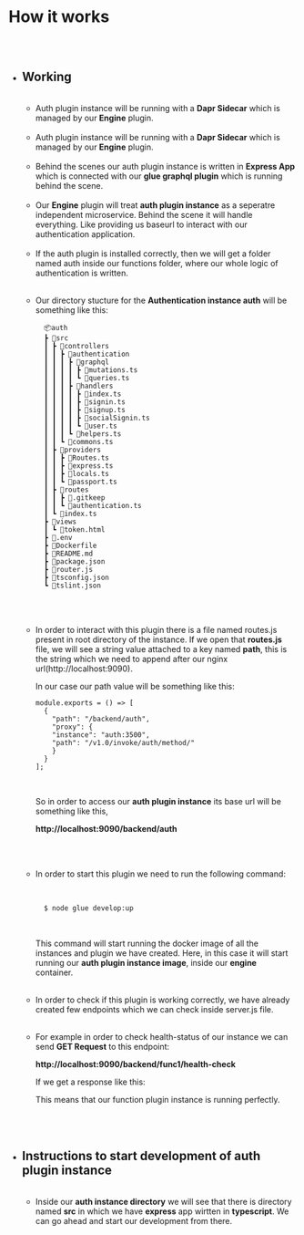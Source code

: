
<Meta title="Auth Plugin Docs/How It Works" />


# How it works

##

<br/>

* ## Working
  
  <br/>
  
  * Auth plugin instance will be running with a **Dapr Sidecar** which
  is managed by our **Engine** plugin.
  
  
  <br/>
  
  * Auth plugin instance will be running with a **Dapr Sidecar** which
  is managed by our **Engine** plugin.
  
  <br/>
  
  * Behind the scenes our auth plugin instance is written in **Express App** 
  which is connected with our **glue graphql plugin** which is running behind
  the scene.
  
  
  <br/>
  
  * Our **Engine** plugin will treat **auth plugin instance** as
  a seperatre independent microservice. Behind the scene it will handle everything.
  Like providing us baseurl to interact with our authentication application.
  
  <br/>

  * If the auth plugin is installed correctly, then we will get a folder named auth
  inside our functions folder, where our whole logic of authentication is written.

  <br/>
  
  * Our directory stucture for the **Authentication instance auth** will be something
    like this:
    <br/>

    ```
      📦auth
      ┣ 📂src
      ┃ ┣ 📂controllers
      ┃ ┃ ┣ 📂authentication
      ┃ ┃ ┃ ┣ 📂graphql
      ┃ ┃ ┃ ┃ ┣ 📜mutations.ts
      ┃ ┃ ┃ ┃ ┗ 📜queries.ts
      ┃ ┃ ┃ ┣ 📂handlers
      ┃ ┃ ┃ ┃ ┣ 📜index.ts
      ┃ ┃ ┃ ┃ ┣ 📜signin.ts
      ┃ ┃ ┃ ┃ ┣ 📜signup.ts
      ┃ ┃ ┃ ┃ ┣ 📜socialSignin.ts
      ┃ ┃ ┃ ┃ ┗ 📜user.ts
      ┃ ┃ ┃ ┗ 📜helpers.ts
      ┃ ┃ ┗ 📜commons.ts
      ┃ ┣ 📂providers
      ┃ ┃ ┣ 📜Routes.ts
      ┃ ┃ ┣ 📜express.ts
      ┃ ┃ ┣ 📜locals.ts
      ┃ ┃ ┗ 📜passport.ts
      ┃ ┣ 📂routes
      ┃ ┃ ┣ 📜.gitkeep
      ┃ ┃ ┗ 📜authentication.ts
      ┃ ┗ 📜index.ts
      ┣ 📂views
      ┃ ┗ 📜token.html
      ┣ 📜.env
      ┣ 📜Dockerfile
      ┣ 📜README.md
      ┣ 📜package.json
      ┣ 📜router.js
      ┣ 📜tsconfig.json
      ┗ 📜tslint.json
    ```
  <br/>
  <br/>
  
  * In order to interact with this plugin there is a file named routes.js
    present in root directory of the instance. If we open that **routes.js** 
    file, we will see a string value attached to a key named **path**, this
    is the string which we need to append after our nginx url(http://localhost:9090).
  
    In our case our path value will be something like this:
    
      ```
      module.exports = () => [
        {
          "path": "/backend/auth",
          "proxy": {
          "instance": "auth:3500",
          "path": "/v1.0/invoke/auth/method/"
          }
        }
      ];
      ```
    
    <br/>
    
    So in order to access our **auth plugin instance** its base url will be
    something like this,
      
      
    **http://localhost:9090/backend/auth**
  
  <br/>
  <br/>
  
  * In order to start this plugin we need to run the following command:
    
    <br/>
    
    ```bash
      $ node glue develop:up
    ```
    
    <br/>

    This command will start running the docker image of all the instances
    and plugin we have created. Here, in this case it will start running
    our **auth plugin instance image**, inside our **engine** container.
  
  <br/>
  
  * In order to check if this plugin is working correctly, we have already
    created few endpoints which we can check inside server.js file.
  
  <br/>
  
  * For example in order to check health-status of our instance we can send
    **GET Request** to this endpoint:
    
    **http://localhost:9090/backend/func1/health-check**
    
    If we get a response like this:
    
    
    
    This means that our function plugin instance is running perfectly.
    
  <br/>
  <br/>

* ## Instructions to start development of auth plugin instance
  
  <br/>
  
  * Inside our **auth instance directory** we will see that there is
  directory named **src** in which we have **express** app wirtten in 
  **typescript**. We can go ahead and start our development from there.













